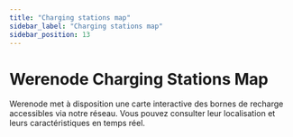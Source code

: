 ```yaml
---
title: "Charging stations map"
sidebar_label: "Charging stations map"
sidebar_position: 13
---
```



# Werenode Charging Stations Map

Werenode met à disposition une carte interactive des bornes de recharge accessibles via notre réseau. Vous pouvez consulter leur localisation et leurs caractéristiques en temps réel.

<ChargingMap />

